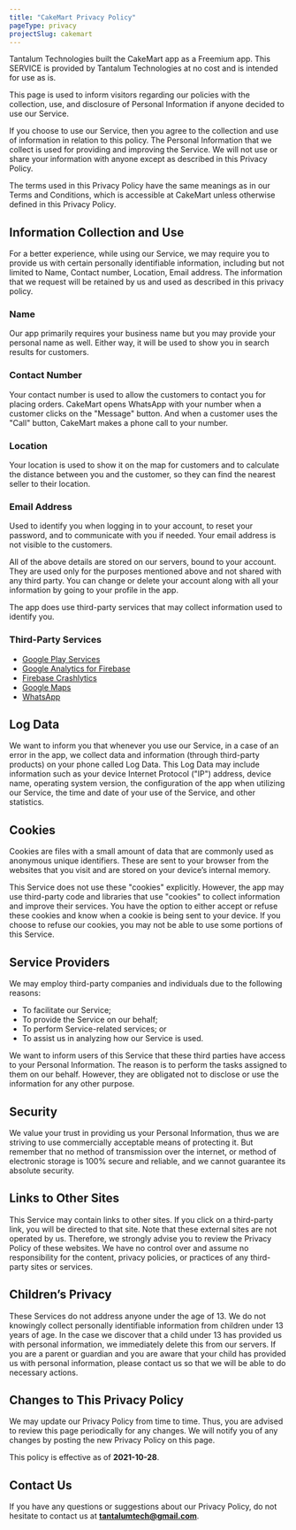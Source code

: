 ```yaml
---
title: "CakeMart Privacy Policy"
pageType: privacy
projectSlug: cakemart
---
```


Tantalum Technologies built the CakeMart app as a Freemium app. This SERVICE is provided by Tantalum Technologies at no cost and is intended for use as is.

This page is used to inform visitors regarding our policies with the collection, use, and disclosure of Personal Information if anyone decided to use our Service.

If you choose to use our Service, then you agree to the collection and use of information in relation to this policy. The Personal Information that we collect is used for providing and improving the Service. We will not use or share your information with anyone except as described in this Privacy Policy.

The terms used in this Privacy Policy have the same meanings as in our Terms and Conditions, which is accessible at CakeMart unless otherwise defined in this Privacy Policy.

## Information Collection and Use

For a better experience, while using our Service, we may require you to provide us with certain personally identifiable information, including but not limited to Name, Contact number, Location, Email address. The information that we request will be retained by us and used as described in this privacy policy.

### Name
Our app primarily requires your business name but you may provide your personal name as well. Either way, it will be used to show you in search results for customers.

### Contact Number
Your contact number is used to allow the customers to contact you for placing orders. CakeMart opens WhatsApp with your number when a customer clicks on the "Message" button. And when a customer uses the "Call" button, CakeMart makes a phone call to your number.

### Location
Your location is used to show it on the map for customers and to calculate the distance between you and the customer, so they can find the nearest seller to their location.

### Email Address
Used to identify you when logging in to your account, to reset your password, and to communicate with you if needed. Your email address is not visible to the customers.

All of the above details are stored on our servers, bound to your account. They are used only for the purposes mentioned above and not shared with any third party. You can change or delete your account along with all your information by going to your profile in the app.

The app does use third-party services that may collect information used to identify you.

### Third-Party Services
- [Google Play Services](https://www.google.com/policies/privacy/)
- [Google Analytics for Firebase](https://firebase.google.com/policies/analytics)
- [Firebase Crashlytics](https://firebase.google.com/support/privacy/)
- [Google Maps](https://cloud.google.com/maps-platform/terms)
- [WhatsApp](https://www.whatsapp.com/legal/updates/terms-of-service)

## Log Data

We want to inform you that whenever you use our Service, in a case of an error in the app, we collect data and information (through third-party products) on your phone called Log Data. This Log Data may include information such as your device Internet Protocol ("IP") address, device name, operating system version, the configuration of the app when utilizing our Service, the time and date of your use of the Service, and other statistics.

## Cookies

Cookies are files with a small amount of data that are commonly used as anonymous unique identifiers. These are sent to your browser from the websites that you visit and are stored on your device’s internal memory.

This Service does not use these "cookies" explicitly. However, the app may use third-party code and libraries that use "cookies" to collect information and improve their services. You have the option to either accept or refuse these cookies and know when a cookie is being sent to your device. If you choose to refuse our cookies, you may not be able to use some portions of this Service.

## Service Providers

We may employ third-party companies and individuals due to the following reasons:

- To facilitate our Service;
- To provide the Service on our behalf;
- To perform Service-related services; or
- To assist us in analyzing how our Service is used.

We want to inform users of this Service that these third parties have access to your Personal Information. The reason is to perform the tasks assigned to them on our behalf. However, they are obligated not to disclose or use the information for any other purpose.

## Security

We value your trust in providing us your Personal Information, thus we are striving to use commercially acceptable means of protecting it. But remember that no method of transmission over the internet, or method of electronic storage is 100% secure and reliable, and we cannot guarantee its absolute security.

## Links to Other Sites

This Service may contain links to other sites. If you click on a third-party link, you will be directed to that site. Note that these external sites are not operated by us. Therefore, we strongly advise you to review the Privacy Policy of these websites. We have no control over and assume no responsibility for the content, privacy policies, or practices of any third-party sites or services.

## Children’s Privacy

These Services do not address anyone under the age of 13. We do not knowingly collect personally identifiable information from children under 13 years of age. In the case we discover that a child under 13 has provided us with personal information, we immediately delete this from our servers. If you are a parent or guardian and you are aware that your child has provided us with personal information, please contact us so that we will be able to do necessary actions.

## Changes to This Privacy Policy

We may update our Privacy Policy from time to time. Thus, you are advised to review this page periodically for any changes. We will notify you of any changes by posting the new Privacy Policy on this page.

This policy is effective as of **2021-10-28**.

## Contact Us

If you have any questions or suggestions about our Privacy Policy, do not hesitate to contact us at **tantalumtech@gmail.com**.